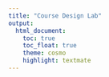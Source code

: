 ```yaml
---
title: "Course Design Lab"
output:
  html_document:
    toc: true
    toc_float: true
    theme: cosmo
    highlight: textmate
---
```


